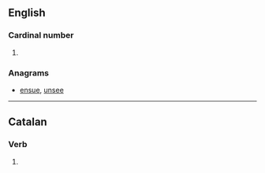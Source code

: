 ==English==

===Cardinal number===
{{head|en|numeral}}

# {{obsolete typography of|seven|lang=en}}

===Anagrams===
* [[ensue#English|ensue]], [[unsee#English|unsee]]

----

==Catalan==

===Verb===
{{head|ca|verb form}}

# {{ca-verb form of|p=3|n=pl|t=pres|m=ind|seure}}